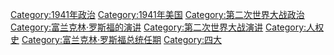[[Category:1941年政治|Category:1941年政治]]
[[Category:1941年美国|Category:1941年美国]]
[[Category:第二次世界大战政治|Category:第二次世界大战政治]]
[[Category:富兰克林·罗斯福的演讲|Category:富兰克林·罗斯福的演讲]]
[[Category:第二次世界大战演讲|Category:第二次世界大战演讲]]
[[Category:人权史|Category:人权史]]
[[Category:富兰克林·罗斯福总统任期|Category:富兰克林·罗斯福总统任期]]
[[Category:四大|Category:四大]]